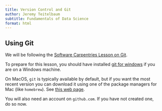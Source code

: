```yaml
---
title: Version Control and Git
author: Jeremy Teitelbaum
subtitle: Fundamentals of Data Science
format: html
---
```


## Using Git

We will be following the [Software Carpentries Lesson on Git](https://swcarpentry.github.io/git-novice/).

To prepare for this lesson, you should have installed [git for windows](https://gitforwindows.org/) if you are on a Windows machine. 

On MacOS, `git` is typically available by default, but if you want
the most recent version you can download it using one of the package
managers for Mac (like `homebrew`).  See [this web page](https://git-scm.com/download/mac).

You will also need an account on `github.com`.  If you  have not created one, do so now.

